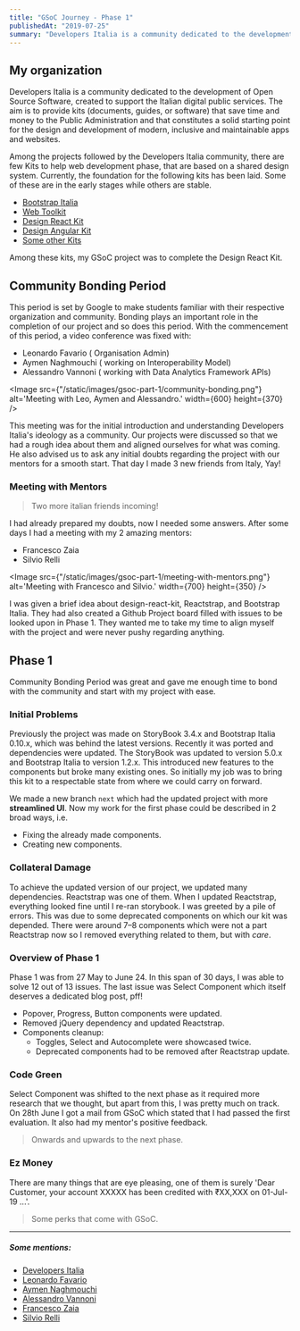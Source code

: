 ```yaml
---
title: "GSoC Journey - Phase 1"
publishedAt: "2019-07-25"
summary: "Developers Italia is a community dedicated to the development of Open Source Software, created to support the Italian digital public services."
---
```


## My organization

Developers Italia is a community dedicated to the development of Open Source Software, created to support the Italian digital public services. The aim is to provide kits (documents, guides, or software) that save time and money to the Public Administration and that constitutes a solid starting point for the design and development of modern, inclusive and maintainable apps and websites.

Among the projects followed by the Developers Italia community, there are few Kits to help web development phase, that are based on a shared design system. Currently, the foundation for the following kits has been laid. Some of these are in the early stages while others are stable.

- [Bootstrap Italia](https://italia.github.io/bootstrap-italia/)
- [Web Toolkit](https://italia.github.io/design-web-toolkit/)
- [Design React Kit](https://design-react-kit.netlify.com)
- [Design Angular Kit](https://italia.github.io/design-angular-kit/#/info/welcome)
- [Some other Kits](https://designers.italia.it/kit/)

Among these kits, my GSoC project was to complete the Design React Kit.

## Community Bonding Period

This period is set by Google to make students familiar with their respective organization and community. Bonding plays an important role in the completion of our project and so does this period. With the commencement of this period, a video conference was fixed with:

- Leonardo Favario ( Organisation Admin)
- Aymen Naghmouchi ( working on Interoperability Model)
- Alessandro Vannoni ( working with Data Analytics Framework APIs)

<Image
  src={"/static/images/gsoc-part-1/community-bonding.png"}
  alt='Meeting with Leo, Aymen and Alessandro.'
  width={600}
  height={370}
/>

This meeting was for the initial introduction and understanding Developers Italia's ideology as a community. Our projects were discussed so that we had a rough idea about them and aligned ourselves for what was coming. He also advised us to ask any initial doubts regarding the project with our mentors for a smooth start.
That day I made 3 new friends from Italy, Yay!

### Meeting with Mentors

> Two more italian friends incoming!

I had already prepared my doubts, now I needed some answers. After some days I had a meeting with my 2 amazing mentors:

- Francesco Zaia
- Silvio Relli

<Image
  src={"/static/images/gsoc-part-1/meeting-with-mentors.png"}
  alt='Meeting with Francesco and Silvio.'
  width={700}
  height={350}
/>

I was given a brief idea about design-react-kit, Reactstrap, and Bootstrap Italia. They had also created a Github Project board filled with issues to be looked upon in Phase 1. They wanted me to take my time to align myself with the project and were never pushy regarding anything.

## Phase 1

Community Bonding Period was great and gave me enough time to bond with the community and start with my project with ease.

### Initial Problems

Previously the project was made on StoryBook 3.4.x and Bootstrap Italia 0.10.x, which was behind the latest versions. Recently it was ported and dependencies were updated. The StoryBook was updated to version 5.0.x and Bootstrap Italia to version 1.2.x. This introduced new features to the components but broke many existing ones. So initially my job was to bring this kit to a respectable state from where we could carry on forward.

We made a new branch `next` which had the updated project with more **streamlined UI**. Now my work for the first phase could be described in 2 broad ways, i.e.

- Fixing the already made components.
- Creating new components.

### Collateral Damage

To achieve the updated version of our project, we updated many dependencies. Reactstrap was one of them. When I updated Reactstrap, everything looked fine until I re-ran storybook. I was greeted by a pile of errors. This was due to some deprecated components on which our kit was depended. There were around 7–8 components which were not a part Reactstrap now so I removed everything related to them, but with _care_.

### Overview of Phase 1

Phase 1 was from 27 May to June 24. In this span of 30 days, I was able to solve 12 out of 13 issues. The last issue was Select Component which itself deserves a dedicated blog post, pff!

- Popover, Progress, Button components were updated.
- Removed jQuery dependency and updated Reactstrap.
- Components cleanup:
  - Toggles, Select and Autocomplete were showcased twice.
  - Deprecated components had to be removed after Reactstrap update.

### Code Green

Select Component was shifted to the next phase as it required more research that we thought, but apart from this, I was pretty much on track. On 28th June I got a mail from GSoC which stated that I had passed the first evaluation. It also had my mentor's positive feedback.

> Onwards and upwards to the next phase.

### Ez Money

There are many things that are eye pleasing, one of them is surely 'Dear Customer, your account XXXXX has been credited with ₹XX,XXX on 01-Jul-19 ...'.

> Some perks that come with GSoC.

---

##### Some mentions:

- [Developers Italia](https://developers.italia.it/)
- [Leonardo Favario](https://teamdigitale.governo.it/en/people/leonardo-favario.html)
- [Aymen Naghmouchi](https://aymen.xyz/)
- [Alessandro Vannoni](https://alevanno.github.io/)
- [Francesco Zaia](https://teamdigitale.governo.it/en/people/francesco-zaia.htm)
- [Silvio Relli](https://www.relli.it/)
